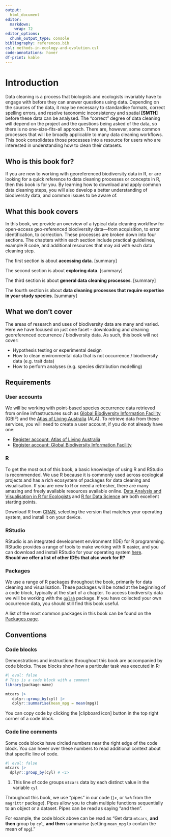 ```yaml
---
output: 
  html_document
editor: 
  markdown: 
    wrap: 72
editor_options: 
  chunk_output_type: console
bibliography: references.bib 
csl: methods-in-ecology-and-evolution.csl
code-annotations: hover
df-print: kable
---
```


# Introduction {.unnumbered}

<!-- In ecology and biology, researchers, managers and decision makers often
want to answer questions about where species live, what
biological and environmental factors affect their survival and success,
and how these factors might affect their future survival. These questions are 
difficult but essential to answer for conservation and ecosystem management. 

To address these questions, many ecologists must combine large amounts
of species data from different sources for analysis. These data usually
vary in structure, formatting, and quality because each data source
might structure their data a little differently to the next. Merging
them correctly can be challenging and time consuming. Formatting errors,
spelling errors, taxonomic inconsistencies and spatial errors are some
of the most common problems, but the ecologist must fix these errors
before the data can be analysed.

There is, however, no ‘one-size-fits-all’ approach to cleaning
ecological data. What is considered a "clean" dataset varies depending
on the project and the data sources. Yet there are some common processes
and concepts that can be applied to many data cleaning workflows. This
book aims to offer these processes and concepts in one place.

Many ecologists and researchers choose to use code for data wrangling,
analysis and visualisation. There are many languages (e.g., Python, R,
Julia) that can achieve the same result. This book is a resource to
assist researchers and decision makers that wish to clean geo-referenced
biodiversity data using R.-->  

Data cleaning is a process that biologists and ecologists invariably have to 
engage with before they can answer questions using data. Depending on the sources
of the data, it may be necessary to standardise formats, correct spelling errors,
and resolve taxonomic inconsistency and spatial **[SMTH]** before these data can 
be analysed. The "correct" degree of data cleaning will depend on the project and
the questions being asked of the data, so there is no one-size-fits-all approach. 
There are, however, some common processes that will be broadly applicable to 
many data cleaning workflows. This book consolidates those processes into a resource 
for users who are interested in understanding how to clean their datasets.   

## Who is this book for? {.unnumbered}

If you are new to working with georeferenced biodiversity data in R, or are looking
for a quick reference to data cleaning processes or concepts in R, then
this book is for you. By learning how to download and apply common data
cleaning steps, you will also develop a better understanding of
biodiversity data, and common issues to be aware of.

## What this book covers {.unnumbered}

In this book, we provide an overview of a typical data cleaning workflow
for open-access geo-referenced biodiversity data—from
acquisition, to error identification, to correction. These processes are broken 
down into four sections. The chapters within each
section include practical guidelines, example R code, and additional
resources that may aid with each data cleaning step. 

The first section is about **accessing data**. [summary]

The second section is about **exploring data**. [summary]

The third section is about **general data cleaning processes**. [summary]

The fourth section is about **data cleaning processes that require expertise in your study species**. [summary]


## What we don't cover {.unnumbered}

The areas of research and uses of biodiversity data are many and varied.
Here we have focused on just one facet - downloading and cleaning
georeferenced occurrence / biodiversity data. As such, this book will
not cover:

-   Hypothesis testing or experimental design
-   How to clean environmental data that is not occurrence /
    biodiversity data (e.g. trait data)
-   How to perform analyses (e.g. species distribution modelling)

## Requirements {.unnumbered}

### User accounts

We will be working with point-based species occurrence data retrieved
from online infrastructures such as [Global Biodiversity Information
Facility](https://www.gbif.org/) (GBIF) and the [Atlas of Living
Australia](https://www.ala.org.au/) (ALA). To retrieve data from these
services, you will need to create a user account, if you do not already
have one:

-   [Register account: Atlas of Living Australia](https://auth.ala.org.au/userdetails/registration/createAccount)
-   [Register account: Global Biodiversity Information Facility](https://www.gbif.org/user/profile)

### R

To get the most out of this book, a basic knowledge of using R and
RStudio is recommended. We use R because it is commonly used across ecological 
projects and has a rich ecosystem of packages for data cleaning and visualisation.
If you are new to R or need a refresher, there are many amazing and freely available resources available online. [Data Analysis and Visualisation in R for
Ecologists](https://datacarpentry.org/R-ecology-lesson/) and [R for
Data Science](https://r4ds.had.co.nz/index.html) are both excellent
starting points.

Download R from [CRAN](https://cloud.r-project.org/), selecting the
version that matches your operating system, and install it on your
device.

### RStudio

RStudio is an integrated development environment (IDE) for R
programming. RStudio provides a range of tools to make working with R
easier, and you can download and install RStudio for your operating
system [here](https://posit.co/download/rstudio-desktop/).  
**Should we offer a list of other IDEs that also work for R?**  

### Packages

We use a range of R packages throughout the book, primarily for data
cleaning and visualisation. These packages will be noted at the
beginning of a code block, typically at the start of a chapter. To
access biodiversity data we will be working with the
[`galah`](https://galah.ala.org.au/) package. If you have collected your
own occurrence data, you should still find this book useful.

A list of the most common packages in this book can be found on the [Packages page](packages.html).

## Conventions {.unnumbered}

### Code blocks

Demonstrations and instructions throughout this book are accompanied by
code blocks. These blocks show how a particular task was executed in R:

``` r
#| eval: false
# This is a code block with a comment
library(package-name)

mtcars |>
   dplyr::group_by(cyl) |>
   dplyr::summarise(mean_mpg = mean(mpg))
```

::: {.callout-tip appearance="simple"}
You can copy code by clicking the [clipboard icon] button in the top right corner of a
code block.
:::

### Code line comments

Some code blocks have circled numbers near the right edge of the code block. You can hover over these numbers to read additional context about that specific line of code.

```r
#| eval: false
mtcars |>
  dplyr::group_by(cyl) # <1>
```
1. This line of code groups `mtcars` data by each distinct value in the variable `cyl`

Throughout this book, we use “pipes” in our code (`|>`, or `%>%` from the `magrittr` package). Pipes allow you to chain multiple functions sequentially to an object or a dataset. Pipes can be read as saying “and then”.

For example, the code block above can be read as "Get data `mtcars`, **and then** group by `cyl`, **and then** summarise (setting `mean_mpg` to contain the mean of `mpg`)."


